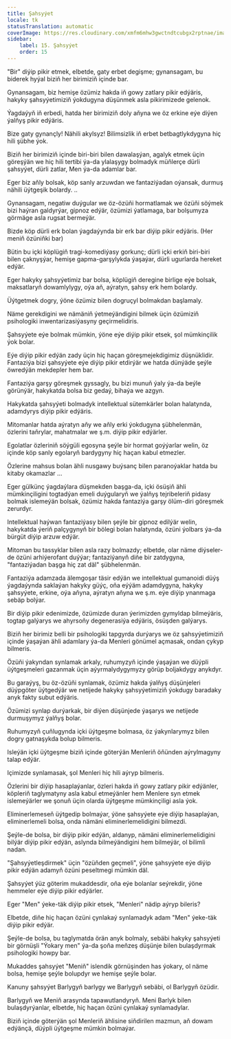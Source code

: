 ```yaml
---
title: Şahsyýet
locale: tk
statusTranslation: automatic
coverImage: https://res.cloudinary.com/xmfm6mhw3gwctndtcubgx2rptnae/image/upload/v1740468922/small_cover_tratado_de_psicologia_revolucionaria_a4c0dca4e0.webp
sidebar:
    label: 15. Şahsyýet
    order: 15
---
```

"Bir" diýip pikir etmek, elbetde, gaty erbet degişme; gynansagam, bu biderek hyýal biziň her birimiziň içinde bar.

Gynansagam, biz hemişe özümiz hakda iň gowy zatlary pikir edýäris, hakyky şahsyýetimiziň ýokdugyna düşünmek asla pikirimizede gelenok.

Ýagdaýyň iň erbedi, hatda her birimiziň doly aňyna we öz erkine eýe diýen ýalňyş pikir edýäris.

Bize gaty gynançly! Nähili akylsyz! Bilimsizlik iň erbet betbagtlykdygyna hiç hili şübhe ýok.

Biziň her birimiziň içinde biri-biri bilen dawalaşýan, agalyk etmek üçin göreşýän we hiç hili tertibi ýa-da ylalaşygy bolmadyk müňlerçe dürli şahsyýet, dürli zatlar, Men ýa-da adamlar bar.

Eger biz aňly bolsak, köp sanly arzuwdan we fantaziýadan oýansak, durmuş nähili üýtgeşik bolardy. ..

Gynansagam, negatiw duýgular we öz-özüňi hormatlamak we özüňi söýmek bizi haýran galdyrýar, gipnoz edýär, özümizi ýatlamaga, bar bolşumyza görmäge asla rugsat bermeýär.

Bizde köp dürli erk bolan ýagdaýynda bir erk bar diýip pikir edýäris. (Her meniň özüniňki bar)

Bütin bu içki köplügiň tragi-komediýasy gorkunç; dürli içki erkiň biri-biri bilen çaknyşýar, hemişe gapma-garşylykda ýaşaýar, dürli ugurlarda hereket edýär.

Eger hakyky şahsyýetimiz bar bolsa, köplügiň deregine birlige eýe bolsak, maksatlaryň dowamlylygy, oýa aň, aýratyn, şahsy erk hem bolardy.

Üýtgetmek dogry, ýöne özümiz bilen dogruçyl bolmakdan başlamaly.

Näme gerekdigini we nämäniň ýetmeýändigini bilmek üçin özümiziň psihologiki inwentarizasiýasyny geçirmelidiris.

Şahsyýete eýe bolmak mümkin, ýöne eýe diýip pikir etsek, şol mümkinçilik ýok bolar.

Eýe diýip pikir edýän zady üçin hiç haçan göreşmejekdigimiz düşnüklidir. Fantaziýa bizi şahsyýete eýe diýip pikir etdirýär we hatda dünýäde şeýle öwredýän mekdepler hem bar.

Fantaziýa garşy göreşmek gyssagly, bu bizi munuň ýaly ýa-da beýle görünýär, hakykatda bolsa biz gedaý, bihaýa we azgyn.

Hakykatda şahsyýeti bolmadyk intellektual sütemkärler bolan halatynda, adamdyrys diýip pikir edýäris.

Mitomanlar hatda aýratyn aňy we aňly erki ýokdugyna şübhelenmän, özlerini taňrylar, mahatmalar we ş.m. diýip pikir edýärler.

Egolatlar özleriniň söýgüli egosyna şeýle bir hormat goýýarlar welin, öz içinde köp sanly egolaryň bardygyny hiç haçan kabul etmezler.

Özlerine mahsus bolan ähli nusgawy buýsanç bilen paranoýaklar hatda bu kitaby okamazlar ...

Eger gülkünç ýagdaýlara düşmekden başga-da, içki ösüşiň ähli mümkinçiligini togtadýan emeli duýgularyň we ýalňyş tejribeleriň pidasy bolmak islemeýän bolsak, özümiz hakda fantaziýa garşy ölüm-diri göreşmek zerurdyr.

Intellektual haýwan fantaziýasy bilen şeýle bir gipnoz edilýär welin, hakykatda ýeriň palçygynyň bir bölegi bolan halatynda, özüni ýolbars ýa-da bürgüt diýip arzuw edýär.

Mitoman bu tassyklar bilen asla razy bolmazdy; elbetde, olar näme diýseler-de özüni arhiýerofant duýýar; fantaziýanyň diňe bir zatdygyna, "fantaziýadan başga hiç zat däl" şübhelenmän.

Fantaziýa adamzada älemgoşar täsir edýän we intellektual gumanoidi düýş ýagdaýynda saklaýan hakyky güýç, oňa eýýäm adamdygyna, hakyky şahsyýete, erkine, oýa aňyna, aýratyn aňyna we ş.m. eýe diýip ynanmaga sebäp bolýar.

Bir diýip pikir edenimizde, özümizde duran ýerimizden gymyldap bilmeýäris, togtap galýarys we ahyrsoňy degenerasiýa edýäris, ösüşden galýarys.

Biziň her birimiz belli bir psihologiki tapgyrda durýarys we öz şahsyýetimiziň içinde ýaşaýan ähli adamlary ýa-da Menleri gönümel açmasak, ondan çykyp bilmeris.

Özüňi ýakyndan synlamak arkaly, ruhumyzyň içinde ýaşaýan we düýpli üýtgeşmeleri gazanmak üçin aýyrmalydygymyzy görüp boljakdygy anykdyr.

Bu garaýyş, bu öz-özüňi synlamak, özümiz hakda ýalňyş düşünjeleri düýpgöter üýtgedýär we netijede hakyky şahsyýetimiziň ýokdugy baradaky anyk fakty subut edýäris.

Özümizi synlap durýarkak, bir diýen düşünjede ýaşarys we netijede durmuşymyz ýalňyş bolar.

Ruhumyzyň çuňlugynda içki üýtgeşme bolmasa, öz ýakynlarymyz bilen dogry gatnaşykda bolup bilmeris.

Isleýän içki üýtgeşme biziň içinde göterýän Menleriň öňünden aýrylmagyny talap edýär.

Içimizde synlamasak, şol Menleri hiç hili aýryp bilmeris.

Özlerini bir diýip hasaplaýanlar, özleri hakda iň gowy zatlary pikir edýänler, köpleriň taglymatyny asla kabul etmeýänler hem Menlere syn etmek islemeýärler we şonuň üçin olarda üýtgeşme mümkinçiligi asla ýok.

Eliminerlemeseň üýtgedip bolmaýar, ýöne şahsyýete eýe diýip hasaplaýan, eliminerlemeli bolsa, onda nämäni eliminerlemelidigini bilmezdi.

Şeýle-de bolsa, bir diýip pikir edýän, aldanyp, nämäni eliminerlemelidigini bilýär diýip pikir edýän, aslynda bilmeýändigini hem bilmeýär, ol bilimli nadan.

"Şahsyýetleşdirmek" üçin "özüňden geçmeli", ýöne şahsyýete eýe diýip pikir edýän adamyň özüni peseltmegi mümkin däl.

Şahsyýet ýüz göterim mukaddesdir, oňa eýe bolanlar seýrekdir, ýöne hemmeler eýe diýip pikir edýärler.

Eger "Men" ýeke-täk diýip pikir etsek, "Menleri" nädip aýryp bileris?

Elbetde, diňe hiç haçan özüni çynlakaý synlamadyk adam "Men" ýeke-täk diýip pikir edýär.

Şeýle-de bolsa, bu taglymatda örän anyk bolmaly, sebäbi hakyky şahsyýeti bir görnüşli "Ýokary men" ýa-da şoňa meňzeş düşünje bilen bulaşdyrmak psihologiki howpy bar.

Mukaddes şahsyýet "Meniň" islendik görnüşinden has ýokary, ol näme bolsa, hemişe şeýle bolupdyr we hemişe şeýle bolar.

Kanuny şahsyýet Barlygyň barlygy we Barlygyň sebäbi, ol Barlygyň özüdir.

Barlygyň we Meniň arasynda tapawutlandyryň. Meni Barlyk bilen bulaşdyrýanlar, elbetde, hiç haçan özüni çynlakaý synlamadylar.

Biziň içinde göterýän şol Menleriň ählisine siňdirilen mazmun, aň dowam edýänçä, düýpli üýtgeşme mümkin bolmaýar.
